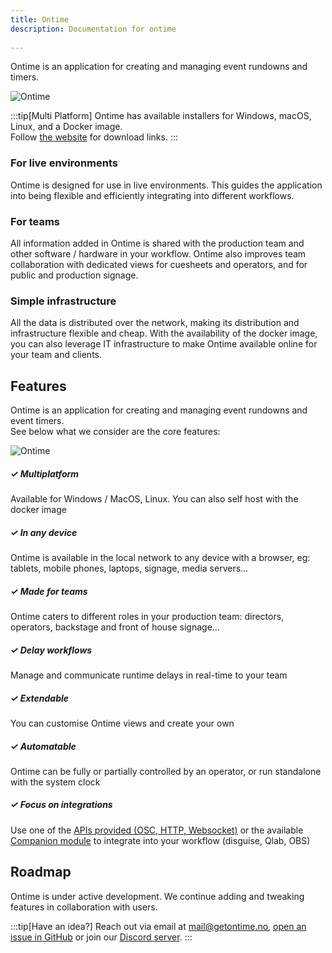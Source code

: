 ```yaml
---
title: Ontime
description: Documentation for ontime
    
---
```


Ontime is an application for creating and managing event rundowns and timers.

![Ontime](../../../assets/images/ontime-overview.webp)

:::tip[Multi Platform]
Ontime has available installers for Windows, macOS, Linux, and a Docker image. \
Follow [the website](https://www.getontime.no) for download links.
:::

### For live environments
Ontime is designed for use in live environments.
This guides the application into being flexible and efficiently integrating into different workflows.

### For teams
All information added in Ontime is shared with the production team and other software / hardware in your workflow.
Ontime also improves team collaboration with dedicated views for cuesheets and operators, and for public and production signage.

### Simple infrastructure
All the data is distributed over the network, making its distribution and infrastructure flexible and cheap.
With the availability of the docker image, you can also leverage IT infrastructure to make Ontime available online for your team and clients.

## Features
Ontime is an application for creating and managing event rundowns and event timers. \
See below what we consider are the core features:

![Ontime](../../../assets/images/ontime-for-all.png)

##### ✓ Multiplatform
Available for Windows / MacOS, Linux. You can also self host with the docker image

##### ✓ In any device
Ontime is available in the local network to any device with a browser, eg: tablets, mobile phones, laptops, signage, media servers...

##### ✓ Made for teams
Ontime caters to different roles in your production team: directors, operators, backstage and front of house signage...

##### ✓ Delay workflows
Manage and communicate runtime delays in real-time to your team

##### ✓ Extendable
You can customise Ontime views and create your own

##### ✓ Automatable
Ontime can be fully or partially controlled by an operator, or run standalone with the system clock

##### ✓ Focus on integrations
Use one of the [APIs provided (OSC, HTTP, Websocket)](/api) or the available [Companion module](https://bitfocus.io/connections/getontime-ontime) to integrate into your workflow (disguise, Qlab, OBS)

## Roadmap

Ontime is under active development. We continue adding and tweaking features in collaboration with users.

:::tip[Have an idea?]
Reach out via email at [mail@getontime.no](mailto:mail@getontime.no), [open an issue in GitHub](https://github.com/cpvalente/ontime/issues) or join our [Discord server](https://discord.com/invite/eje3CSUEXm).
:::
